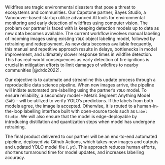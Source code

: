 Wildfires are tragic environmental disasters that pose a threat to ecosystems and communities.
Our Capstone partner, Bayes Studio, a Vancouver-based startup utilize advanced AI tools for environmental monitoring and early detection of wildfires using computer vision.
The problem our partner is faced with is keeping detection models up to date as new data becomes available. 
The current workflow involves manual labeling of incoming images using existing `YOLO` object labeling model, followed by retraining and redeployment. 
As new data becomes available frequently, this manual and repetitive approach results in delays, bottlenecks in model improvement, and ultimately slower response times in wildfire detection.
This has real-world consequences as early detection of fire ignitions is crucial in mitigation efforts to limit damages of wildfires to nearby communities [@drdc2022].


Our objective is to automate and streamline this update process through a reproducible data science pipeline. 
When new images arrive, the pipeline will initiate automated pre-labelling using the partner's `YOLO` model. 
To ensure reliability, a secondary model - Meta's Segment Anything Model (`SAM`) - will be utilized to verify YOLO's predictions.
If the labels from both models agree, the image is accepted. Otherwise, it is routed to a human-in-the-loop labelling interface built with open-source tools such as `Label Studio`. We will also ensure that the model is edge-deployable by introducing distillation and quantization steps when model has undergone retraining.

The final product delivered to our partner will be an end-to-end automated pipeline, deployed via Github Actions, which takes new images and outputs and updated YOLO model file (`.pt`). This approach reduces human efforts, shortens turnaround time for model updates, and increases labelling accuracy. 